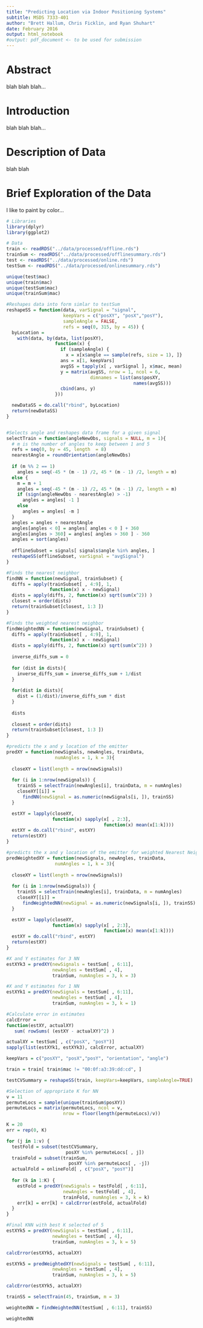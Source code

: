 ```yaml
---
title: "Predicting Location via Indoor Positioning Systems"
subtitle: MSDS 7333-401
author: "Brett Hallum, Chris Ficklin, and Ryan Shuhart"
date: February 2016
output: html_notebook
#output: pdf_document <- to be used for submission
---
```

# Abstract
blah blah blah...

# Introduction
blah blah blah...

# Description of Data
blah blah

# Brief Exploration of the Data
I like to paint by color...



```r
# Libraries
library(dplyr)
library(ggplot2)
```

```r
# Data
train <- readRDS("../data/processed/offline.rds")
trainSum <- readRDS("../data/processed/offlinesummary.rds")
test <- readRDS("../data/processed/online.rds")
testSum <- readRDS("../data/processed/onlinesummary.rds")
```

```r
unique(test$mac)
unique(train$mac)
unique(testSum$mac)
unique(trainSum$mac)
```


```r
#Reshapes data into form simlar to testSum
reshapeSS = function(data, varSignal = "signal", 
                     keepVars = c("posXY", "posX","posY"),
                     sampleAngle = FALSE, 
                     refs = seq(0, 315, by = 45)) {
  byLocation =
    with(data, by(data, list(posXY), 
                  function(x) {
                    if (sampleAngle) {
                      x = x[x$angle == sample(refs, size = 1), ]}
                    ans = x[1, keepVars]
                    avgSS = tapply(x[ , varSignal ], x$mac, mean)
                    y = matrix(avgSS, nrow = 1, ncol = 6,
                               dimnames = list(ans$posXY,
                                               names(avgSS)))
                    cbind(ans, y)
                  }))

  newDataSS = do.call("rbind", byLocation)
  return(newDataSS)
}


#Selects angle and reshapes data frame for a given signal
selectTrain = function(angleNewObs, signals = NULL, m = 1){
  # m is the number of angles to keep between 1 and 5
  refs = seq(0, by = 45, length  = 8)
  nearestAngle = roundOrientation(angleNewObs)
  
  if (m %% 2 == 1) 
    angles = seq(-45 * (m - 1) /2, 45 * (m - 1) /2, length = m)
  else {
    m = m + 1
    angles = seq(-45 * (m - 1) /2, 45 * (m - 1) /2, length = m)
    if (sign(angleNewObs - nearestAngle) > -1) 
      angles = angles[ -1 ]
    else 
      angles = angles[ -m ]
  }
  angles = angles + nearestAngle
  angles[angles < 0] = angles[ angles < 0 ] + 360
  angles[angles > 360] = angles[ angles > 360 ] - 360
  angles = sort(angles) 
  
  offlineSubset = signals[ signals$angle %in% angles, ]
  reshapeSS(offlineSubset, varSignal = "avgSignal")
}

#Finds the nearest neighbor
findNN = function(newSignal, trainSubset) {
  diffs = apply(trainSubset[ , 4:9], 1, 
                function(x) x - newSignal)
  dists = apply(diffs, 2, function(x) sqrt(sum(x^2)) )
  closest = order(dists)
  return(trainSubset[closest, 1:3 ])
}

#Finds the weighted nearest neighbor
findWeightedNN = function(newSignal, trainSubset) {
  diffs = apply(trainSubset[ , 4:9], 1, 
                function(x) x - newSignal)
  dists = apply(diffs, 2, function(x) sqrt(sum(x^2)) )
  
  inverse_diffs_sum = 0
  
  for (dist in dists){
    inverse_diffs_sum = inverse_diffs_sum + 1/dist
  }
  
  for(dist in dists){
    dist = (1/dist)/inverse_diffs_sum * dist
  }
  
  dists
  
  closest = order(dists)
  return(trainSubset[closest, 1:3 ])
}

#predicts the x and y location of the emitter
predXY = function(newSignals, newAngles, trainData, 
                  numAngles = 1, k = 3){
  
  closeXY = list(length = nrow(newSignals))
  
  for (i in 1:nrow(newSignals)) {
    trainSS = selectTrain(newAngles[i], trainData, m = numAngles)
    closeXY[[i]] = 
      findNN(newSignal = as.numeric(newSignals[i, ]), trainSS)
  }

  estXY = lapply(closeXY, 
                 function(x) sapply(x[ , 2:3], 
                                    function(x) mean(x[1:k])))
  estXY = do.call("rbind", estXY)
  return(estXY)
}

#predicts the x and y location of the emitter for weighted Nearest Neighbor
predWeightedXY = function(newSignals, newAngles, trainData, 
                  numAngles = 1, k = 3){
  
  closeXY = list(length = nrow(newSignals))
  
  for (i in 1:nrow(newSignals)) {
    trainSS = selectTrain(newAngles[i], trainData, m = numAngles)
    closeXY[[i]] = 
      findWeightedNN(newSignal = as.numeric(newSignals[i, ]), trainSS)
  }

  estXY = lapply(closeXY, 
                 function(x) sapply(x[ , 2:3], 
                                    function(x) mean(x[1:k])))
  estXY = do.call("rbind", estXY)
  return(estXY)
}
```

```r
#X and Y estimates for 3 NN
estXYk3 = predXY(newSignals = testSum[ , 6:11], 
                 newAngles = testSum[ , 4], 
                 trainSum, numAngles = 3, k = 3)

#X and Y estimates for 1 NN
estXYk1 = predXY(newSignals = testSum[ , 6:11], 
                 newAngles = testSum[ , 4], 
                 trainSum, numAngles = 3, k = 1)

```

```r
#Calculate error in estimates
calcError = 
function(estXY, actualXY) 
   sum( rowSums( (estXY - actualXY)^2) )

actualXY = testSum[ , c("posX", "posY")]
sapply(list(estXYk1, estXYk3), calcError, actualXY)
```

```r
keepVars = c("posXY", "posX","posY", "orientation", "angle")

train = train[ train$mac != "00:0f:a3:39:dd:cd", ]

testCVSummary = reshapeSS(train, keepVars=keepVars, sampleAngle=TRUE)

#Selection of appropriate K for NN
v = 11
permuteLocs = sample(unique(trainSum$posXY))
permuteLocs = matrix(permuteLocs, ncol = v, 
                     nrow = floor(length(permuteLocs)/v))

K = 20
err = rep(0, K)

for (j in 1:v) {
  testFold = subset(testCVSummary, 
                      posXY %in% permuteLocs[ , j])
  trainFold = subset(trainSum,
                       posXY %in% permuteLocs[ , -j])
  actualFold = onlineFold[ , c("posX", "posY")]
  
  for (k in 1:K) {
    estFold = predXY(newSignals = testFold[ , 6:11],
                     newAngles = testFold[ , 4], 
                     trainFold, numAngles = 3, k = k)
    err[k] = err[k] + calcError(estFold, actualFold)
  }
}

```

```r
#Final KNN with best K selected of 5
estXYk5 = predXY(newSignals = testSum[ , 6:11], 
                 newAngles = testSum[ , 4], 
                 trainSum, numAngles = 3, k = 5)

calcError(estXYk5, actualXY)
```
```r
estXYk5 = predWeightedXY(newSignals = testSum[ , 6:11], 
                 newAngles = testSum[ , 4], 
                 trainSum, numAngles = 3, k = 5)

calcError(estXYk5, actualXY)
```
```r
trainSS = selectTrain(45, trainSum, m = 3)

weightedNN = findWeightedNN(testSum[ , 6:11], trainSS)

weightedNN
```



